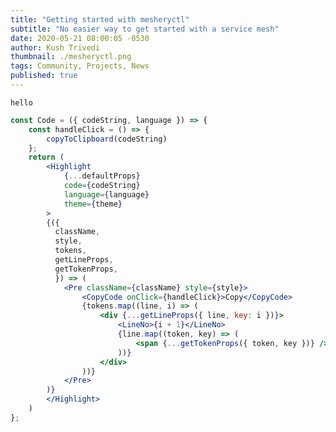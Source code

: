 ```yaml
---
title: "Getting started with mesheryctl"
subtitle: "No easier way to get started with a service mesh"
date: 2020-05-21 08:00:05 -0530
author: Kush Trivedi
thumbnail: ./mesheryctl.png
tags: Community, Projects, News
published: true
---
```




<BlogWrapper>

`hello`

```jsx
const Code = ({ codeString, language }) => {
    const handleClick = () => {
        copyToClipboard(codeString)
    };
    return (
        <Highlight
            {...defaultProps}
            code={codeString}
            language={language}
            theme={theme}
        >
        {({
          className,
          style,
          tokens,
          getLineProps,
          getTokenProps,
          }) => (
            <Pre className={className} style={style}>
                <CopyCode onClick={handleClick}>Copy</CopyCode>
                {tokens.map((line, i) => (
                    <div {...getLineProps({ line, key: i })}>
                        <LineNo>{i + 1}</LineNo>
                        {line.map((token, key) => (
                            <span {...getTokenProps({ token, key })} />
                        ))}
                    </div>
                ))}
            </Pre>
        )}
        </Highlight>
    )
};
```


</BlogWrapper>
